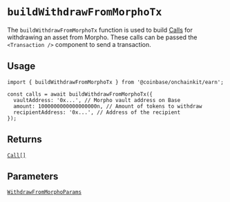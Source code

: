 # `buildWithdrawFromMorphoTx`

The `buildWithdrawFromMorphoTx` function is used to build [Calls](/builderkits/onchainkit/transaction/types#calls) for withdrawing an asset from Morpho. These calls can be passed the `<Transaction />` component to send a transaction.

## Usage

```tsx twoslash [code]
import { buildWithdrawFromMorphoTx } from '@coinbase/onchainkit/earn';

const calls = await buildWithdrawFromMorphoTx({
  vaultAddress: '0x...', // Morpho vault address on Base
  amount: 1000000000000000000n, // Amount of tokens to withdraw
  recipientAddress: '0x...', // Address of the recipient
});
```


## Returns

[`Call[]`](/builderkits/onchainkit/transaction/types#calls)

## Parameters

[`WithdrawFromMorphoParams`](/builderkits/onchainkit/earn/types#withdrawfrommorphoparams)
